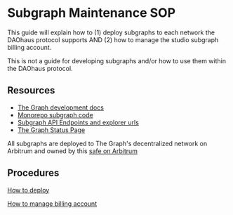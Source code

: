 # Subgraph Maintenance SOP

This guide will explain how to (1) deploy subgraphs to each network the DAOhaus protocol supports AND (2) how to manage the studio subgraph billing account.

This is not a guide for developing subgraphs and/or how to use them within the DAOhaus protocol.

## Resources

- [The Graph development docs](https://thegraph.com/docs/en/quick-start/)
- [Monorepo subgraph code](https://github.com/HausDAO/monorepo/tree/develop/apps/moloch-v3-subgraph)
- [Subgraph API Endpoints and explorer urls](https://docs.daohaus.club/subgraphs)
- [The Graph Status Page](https://status.thegraph.com)

All subgraphs are deployed to The Graph's decentralized network on Arbitrum and owned by this [safe on Arbitrum](https://app.safe.global/home?safe=arb1:0x08678A8d65D8d81bD13db617211F1E9CE176B2fB)

## Procedures

[How to deploy](/contributing/subgraphs/deploying)

[How to manage billing account](/contributing/subgraphs/billing)
